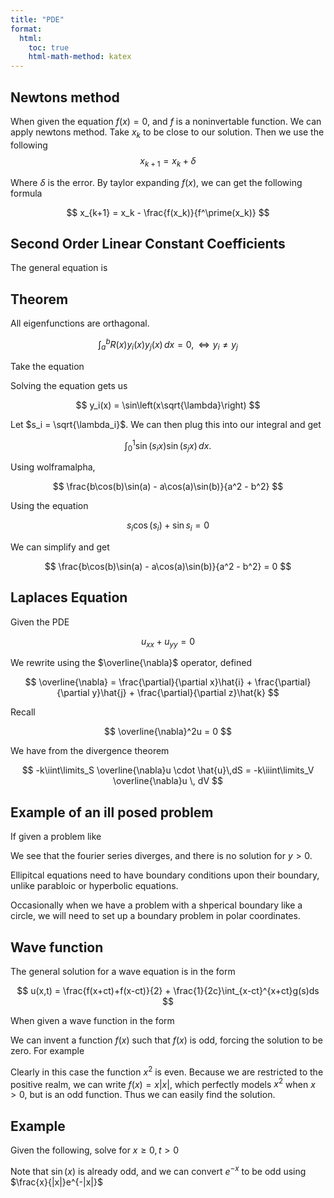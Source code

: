 ```yaml
---
title: "PDE"
format:
  html:
    toc: true
    html-math-method: katex
---
```


## Newtons method

When given the equation $f(x) = 0$, and $f$ is a noninvertable function. We can apply newtons method. Take $x_k$ to be close to our solution. Then we use the following
$$
x_{k+1} = x_k + \delta
$$

Where $\delta$ is the error. By taylor expanding $f(x)$, we can get the following formula

$$
x_{k+1} = x_k - \frac{f(x_k)}{f^\prime(x_k)}
$$

## Second Order Linear Constant Coefficients

The general equation is 

\begin{cases} 
      (p(x)y^{\prime})^\prime + q(x)y + \lambda r(x)y = 0 \\
      \alpha_1 y(a) + \beta_1 y^\prime(a) = 0 \\
      \alpha_2 y(b) + \beta_2 y^\prime(b) = 0 
\end{cases}

::: {.callout-tip icon="false"}
## Theorem 

All eigenfunctions are orthagonal.

$$
\int_a^b R(x)y_i(x)y_j(x)\,dx = 0, \iff y_i \not = y_j
$$
:::

Take the equation

\begin{cases} 
      y^{\prime\prime} + \lambda y = 0 \\
      y(0) = 0 \\
      y(1) + y^\prime(1) = 0 
\end{cases}

Solving the equation gets us 

$$
y_i(x) = \sin\left(x\sqrt{\lambda}\right)
$$

Let $s_i = \sqrt{\lambda_i}$. We can then plug this into our integral and get

$$
\int_0^1 \sin(s_i x) \sin(s_j x)\, dx.
$$

Using wolframalpha,

$$
\frac{b\cos(b)\sin(a) - a\cos(a)\sin(b)}{a^2 - b^2}
$$

Using the equation

$$
s_i\cos(s_i) + \sin s_i = 0
$$

We can simplify and get

$$
\frac{b\cos(b)\sin(a) - a\cos(a)\sin(b)}{a^2 - b^2} = 0
$$

## Laplaces Equation

Given the PDE

$$
u_{xx} + u_{yy} = 0
$$

We rewrite using the $\overline{\nabla}$ operator, defined

$$
\overline{\nabla} = \frac{\partial}{\partial x}\hat{i} + \frac{\partial}{\partial y}\hat{j} + \frac{\partial}{\partial z}\hat{k}
$$

Recall

$$
\overline{\nabla}^2u = 0
$$

We have from the divergence theorem

$$
-k\iint\limits_S \overline{\nabla}u \cdot \hat{u}\,dS = -k\iiint\limits_V \overline{\nabla}u \, dV
$$

## Example of an ill posed problem

If given a problem like 

\begin{cases} 
      u_{xx} + u_{yy} = 0 \\
      u(0,y) = u(\pi,y) = 0 \\
      u(x,0) = 1\\
      \frac{\partial x}{\partial y}(x,0) = 0 
\end{cases}

We see that the fourier series diverges, and there is no solution for $y > 0$.

Ellipitcal equations need to have boundary conditions upon their boundary, unlike parabloic or hyperbolic equations.

Occasionally when we have a problem with a shperical boundary like a circle, we will need to set up a boundary problem in polar coordinates.

## Wave function

The general solution for a wave equation is in the form

$$
u(x,t) = \frac{f(x+ct)+f(x-ct)}{2} + \frac{1}{2c}\int_{x-ct}^{x+ct}g(s)ds
$$

When given a wave function in the form

\begin{cases} 
      u_{tt} = c^2u_{xx}\\
      u(x,0) = f(x) \\
      u_t(x,0) = g(x)\\
      u(0,t) = 0 
\end{cases}

We can invent a function $f(x)$ such that $f(x)$ is odd, forcing the solution to be zero. For example

\begin{cases} 
      u_{tt} = c^2u_{xx}\\
      u(x,0) = x^2\\
      u_t(x,0) = 0\\
      u(0,t) = 0 
\end{cases}

Clearly in this case the function $x^2$ is even. Because we are restricted to the positive realm, we can write $f(x) = x|x|$, which perfectly models $x^2$ when $x>0$, but is an odd function. Thus we can easily find the solution.

::: {.callout-warning icon="false"}
## Example 

Given the following, solve for $x \geq 0, t > 0$

\begin{cases} 
      u_{tt} = c^2u_{xx}\\
      u(x,0) = e^{-x}\\
      u_t(x,0) = \sin(x)\\
      u(0,t) = 0 
\end{cases}

Note that $\sin(x)$ is already odd, and we can convert $e^{-x}$ to be odd using $\frac{x}{|x|}e^{-|x|}$
:::